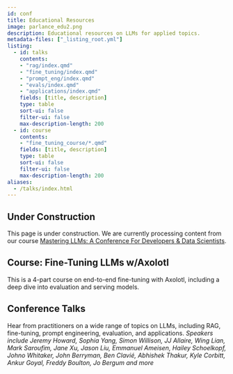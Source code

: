 ```yaml
---
id: conf
title: Educational Resources
image: parlance_edu2.png
description: Educational resources on LLMs for applied topics.
metadata-files: ["_listing_root.yml"]
listing:
  - id: talks
    contents: 
    - "rag/index.qmd"
    - "fine_tuning/index.qmd"
    - "prompt_eng/index.qmd"
    - "evals/index.qmd"
    - "applications/index.qmd"
    fields: [title, description]
    type: table
    sort-ui: false
    filter-ui: false
    max-description-length: 200
  - id: course
    contents: 
    - "fine_tuning_course/*.qmd"
    fields: [title, description]
    type: table
    sort-ui: false
    filter-ui: false
    max-description-length: 200
aliases:
  - /talks/index.html
---
```


:::{.callout-caution}
## Under Construction

This page is under construction.  We are currently processing content from our course [Mastering LLMs: A Conference For Developers & Data Scientists](https://maven.com/parlance-labs/fine-tuning).

:::

<center><script async data-uid="6379a28bdb" src="https://hamel.ck.page/6379a28bdb/index.js"></script></center>

## Course: Fine-Tuning LLMs w/Axolotl

This is a 4-part course on end-to-end fine-tuning with Axolotl, including a deep dive into evaluation and serving models.

:::{#course}
:::

## Conference Talks

Hear from practitioners on a wide range of topics on LLMs, including RAG, fine-tuning, prompt engineering, evaluation, and applications.  _Speakers include Jeremy Howard, Sophia Yang, Simon Willison, JJ Allaire, Wing Lian, Mark Saroufim, Jane Xu, Jason Liu, Emmanuel Ameisen, Hailey Schoelkopf, Johno Whitaker, John Berryman, Ben Clavié, Abhishek Thakur, Kyle Corbitt, Ankur Goyal, Freddy Boulton, Jo Bergum and more_

:::{#talks}
:::

